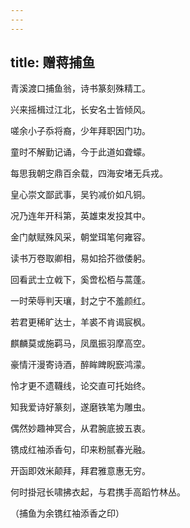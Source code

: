 ```yaml
---
---
---
```

title: 赠蒋捕鱼
---



青溪渡口捕鱼翁，诗书篆刻殊精工。

兴来摇楫过江北，长安名士皆倾风。

嗟余小子忝将裔，少年拜职因门功。

童时不解勤记诵，今于此道如聋蠓。

每思我朝㝎鼎百余载，四海安堵无兵戎。

皇心崇文鄙武事，吴钓减价如凡铜。

况乃连年开科第，英雄束发投其中。

金门献赋殊风采，朝堂珥笔何雍容。

读书万卷取卿相，易如拾芥㣲倭躬。

回看武士立㦸下，奚啻松栢与蒿蓬。

一时荣辱判天瓖，封之宁不羞颜红。

若君更稀旷达士，羊裘不肯谒宸枫。

麒麟莫或施羁马，凤凰振羽摩高空。

豪情汗漫寄诗酒，醉眸睥睨窾鸿濛。

怜才更不遗韈线，论交直可托始终。

知我爱诗好篆刻，遂磨铁笔为雕虫。

偶然妙趣神冥合，从君腕底披五衷。

镌成红袖添香句，印来粉腻春光融。

开函即效米颠拜，拜君雅意惠无穷。

何时掛冠长啸拂衣起，与君携手高蹈竹林丛。

（捕鱼为余镌红袖添香之印）